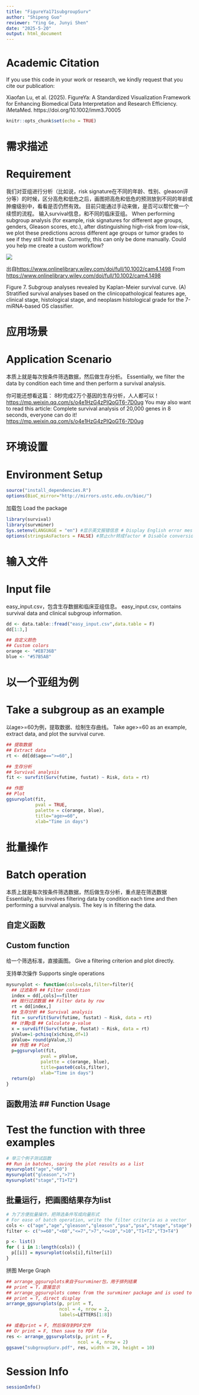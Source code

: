 ```yaml
---
title: "FigureYa171subgroupSurv"
author: "Shipeng Guo"
reviewer: "Ying Ge, Junyi Shen"
date: "2025-5-20"
output: html_document
---
```


# Academic Citation
If you use this code in your work or research, we kindly request that you cite our publication:

Xiaofan Lu, et al. (2025). FigureYa: A Standardized Visualization Framework for Enhancing Biomedical Data Interpretation and Research Efficiency. iMetaMed. https://doi.org/10.1002/imm3.70005


```r
knitr::opts_chunk$set(echo = TRUE)
```

# 需求描述
# Requirement

我们对亚组进行分析（比如说，risk signature在不同的年龄、性别、gleason评分等）的时候，区分高危和低危之后，画图把高危和低危的预测放到不同的年龄或肿瘤级别中，看看是否仍然有效。
目前只能通过手动来做，是否可以帮忙做一个续惯的流程。
输入survival信息，和不同的临床亚组。
When performing subgroup analysis (for example, risk signatures for different age groups, genders, Gleason scores, etc.), after distinguishing high-risk from low-risk, we plot these predictions across different age groups or tumor grades to see if they still hold true.
Currently, this can only be done manually. Could you help me create a custom workflow?

![](example.png)

出自<https://www.onlinelibrary.wiley.com/doi/full/10.1002/cam4.1498>
From <https://www.onlinelibrary.wiley.com/doi/full/10.1002/cam4.1498>

Figure 7. Subgroup analyses revealed by Kaplan-Meier survival curve. (A) Stratified survival analyses based on the clinicopathological features age, clinical stage, histological stage, and neoplasm histological grade for the 7-miRNA-based OS classifier.

# 应用场景
# Application Scenario

本质上就是每次按条件筛选数据，然后做生存分析。
Essentially, we filter the data by condition each time and then perform a survival analysis.

你可能还想看这篇： 8秒完成2万个基因的生存分析，人人都可以！ <https://mp.weixin.qq.com/s/o4e1HzG4zPIQoGT6-7D0ug>
You may also want to read this article: Complete survival analysis of 20,000 genes in 8 seconds, everyone can do it! <https://mp.weixin.qq.com/s/o4e1HzG4zPIQoGT6-7D0ug>

# 环境设置
# Environment Setup


```r
source("install_dependencies.R")
options(BioC_mirror="http://mirrors.ustc.edu.cn/bioc/")

```

加载包
Load the package

```r
library(survival)
library(survminer)
Sys.setenv(LANGUAGE = "en") #显示英文报错信息 # Display English error messages
options(stringsAsFactors = FALSE) #禁止chr转成factor # Disable conversion of chr to factor
```

# 输入文件
# Input file

easy_input.csv，包含生存数据和临床亚组信息。
easy_input.csv, contains survival data and clinical subgroup information.

```r
dd <- data.table::fread("easy_input.csv",data.table = F)
dd[1:3,]

## 自定义颜色
## Custom colors
orange <- "#EB736B"
blue <- "#57B5AB"
```

# 以一个亚组为例
# Take a subgroup as an example

以age>=60为例，提取数据、绘制生存曲线。
Take age>=60 as an example, extract data, and plot the survival curve.

```r
## 提取数据
## Extract data
rt <- dd[dd$age==">=60",] 

## 生存分析
## Survival analysis
fit <- survfit(Surv(futime, fustat) ~ Risk, data = rt)

## 作图
## Plot
ggsurvplot(fit,
           pval = TRUE,
           palette = c(orange, blue),
           title="age>=60",
           xlab="Time in days")
```

# 批量操作
# Batch operation

本质上就是每次按条件筛选数据，然后做生存分析，重点是在筛选数据
Essentially, this involves filtering data by condition each time and then performing a survival analysis. The key is in filtering the data.

## 自定义函数
## Custom function

给一个筛选标准，直接画图。
Give a filtering criterion and plot directly.

支持单次操作
Supports single operations

```r
mysurvplot <- function(cols=cols,filter=filter){
  ## 过滤条件 ## Filter condition
  index = dd[,cols]==filter
  ## 按行过滤数据 ## Filter data by row
  rt = dd[index,]
  ## 生存分析 ## Survival analysis
  fit = survfit(Surv(futime, fustat) ~ Risk, data = rt)
  ## 计算p值 ## Calculate p-value
  x = survdiff(Surv(futime, fustat) ~ Risk, data = rt)
  pValue=1-pchisq(x$chisq,df=1)
  pValue= round(pValue,3)
  ## 作图 ## Plot
  p=ggsurvplot(fit,
             pval = pValue,
             palette = c(orange, blue),
             title=paste0(cols,filter),
             xlab="Time in days")
  return(p)
}
```

## 函数用法 ## Function Usage
# Test the function with three examples

```r
# 举三个例子测试函数
## Run in batches, saving the plot results as a list
mysurvplot("age","<60")
mysurvplot("gleason",">7")
mysurvplot("stage","T1+T2")
```

## 批量运行，把画图结果存为list

```r
# 为了方便批量操作，把筛选条件写成向量形式
# For ease of batch operation, write the filter criteria as a vector
cols <- c("age","age","gleason","gleason","psa","psa","stage","stage")
filter <- c(">=60","<60","<=7",">7","<=10",">10","T1+T2","T3+T4")

p <- list()
for ( i in 1:length(cols)) {
  p[[i]] = mysurvplot(cols[i],filter[i])
}
```

拼图
Merge Graph

```r
## arrange_ggsurvplots来自于survminer包，用于排列结果
## print = T，直接显示
## arrange_ggsurvplots comes from the survminer package and is used to arrange the results.
## print = T, direct display
arrange_ggsurvplots(p, print = T,
                    ncol = 4, nrow = 2,
                    labels=LETTERS[1:8])

## 或者print = F, 然后保存到PDF文件
## Or print = F, then save to PDF file
res <- arrange_ggsurvplots(p, print = F,
                           ncol = 4, nrow = 2)
ggsave("subgroupSurv.pdf", res, width = 20, height = 10)
```

# Session Info

```r
sessionInfo()
```
